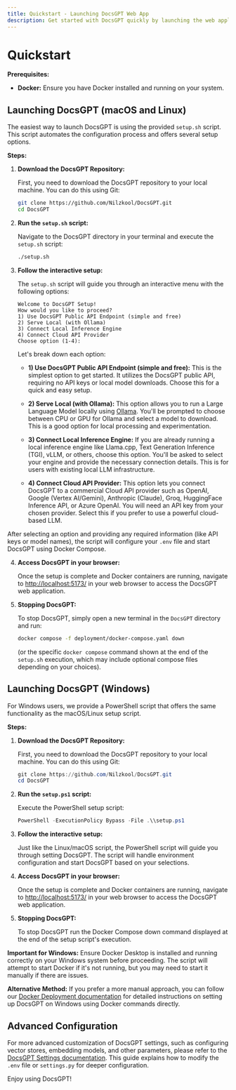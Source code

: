 ```yaml
---
title: Quickstart - Launching DocsGPT Web App
description: Get started with DocsGPT quickly by launching the web application using the setup script.
---
```


# Quickstart

**Prerequisites:**

* **Docker:** Ensure you have Docker installed and running on your system.

## Launching DocsGPT (macOS and Linux)

The easiest way to launch DocsGPT is using the provided `setup.sh` script. This script automates the configuration process and offers several setup options.

**Steps:**

1. **Download the DocsGPT Repository:**

   First, you need to download the DocsGPT repository to your local machine. You can do this using Git:

   ```bash
   git clone https://github.com/Nilzkool/DocsGPT.git
   cd DocsGPT
   ```

2. **Run the `setup.sh` script:**

   Navigate to the DocsGPT directory in your terminal and execute the `setup.sh` script:

   ```bash
   ./setup.sh
   ```

3. **Follow the interactive setup:**

   The `setup.sh` script will guide you through an interactive menu with the following options:

   ```
   Welcome to DocsGPT Setup!
   How would you like to proceed?
   1) Use DocsGPT Public API Endpoint (simple and free)
   2) Serve Local (with Ollama)
   3) Connect Local Inference Engine
   4) Connect Cloud API Provider
   Choose option (1-4):
   ```

   Let's break down each option:

   * **1) Use DocsGPT Public API Endpoint (simple and free):**  This is the simplest option to get started. It utilizes the DocsGPT public API, requiring no API keys or local model downloads. Choose this for a quick and easy setup.

   * **2) Serve Local (with Ollama):** This option allows you to run a Large Language Model locally using [Ollama](https://ollama.com/).  You'll be prompted to choose between CPU or GPU for Ollama and select a model to download. This is a good option for local processing and experimentation.

   * **3) Connect Local Inference Engine:**  If you are already running a local inference engine like Llama.cpp, Text Generation Inference (TGI), vLLM, or others, choose this option.  You'll be asked to select your engine and provide the necessary connection details. This is for users with existing local LLM infrastructure.

   * **4) Connect Cloud API Provider:** This option lets you connect DocsGPT to a commercial Cloud API provider such as OpenAI, Google (Vertex AI/Gemini), Anthropic (Claude), Groq, HuggingFace Inference API, or Azure OpenAI. You will need an API key from your chosen provider. Select this if you prefer to use a powerful cloud-based LLM.

After selecting an option and providing any required information (like API keys or model names), the script will configure your `.env` file and start DocsGPT using Docker Compose.

4. **Access DocsGPT in your browser:**

   Once the setup is complete and Docker containers are running, navigate to [http://localhost:5173/](http://localhost:5173/) in your web browser to access the DocsGPT web application.

5. **Stopping DocsGPT:**

   To stop DocsGPT, simply open a new terminal in the `DocsGPT` directory and run:

   ```bash
   docker compose -f deployment/docker-compose.yaml down
   ```
   (or the specific `docker compose` command shown at the end of the `setup.sh` execution, which may include optional compose files depending on your choices).

## Launching DocsGPT (Windows)

For Windows users, we provide a PowerShell script that offers the same functionality as the macOS/Linux setup script.

**Steps:**

1. **Download the DocsGPT Repository:**

   First, you need to download the DocsGPT repository to your local machine. You can do this using Git:

   ```powershell
   git clone https://github.com/Nilzkool/DocsGPT.git
   cd DocsGPT
   ```

2. **Run the `setup.ps1` script:**

   Execute the PowerShell setup script:

   ```powershell
   PowerShell -ExecutionPolicy Bypass -File .\\setup.ps1
   ```

3. **Follow the interactive setup:**

   Just like the Linux/macOS script, the PowerShell script will guide you through setting DocsGPT.
   The script will handle environment configuration and start DocsGPT based on your selections.

4. **Access DocsGPT in your browser:**

   Once the setup is complete and Docker containers are running, navigate to [http://localhost:5173/](http://localhost:5173/) in your web browser to access the DocsGPT web application.

5. **Stopping DocsGPT:**

   To stop DocsGPT run the Docker Compose down command displayed at the end of the setup script's execution.

**Important for Windows:** Ensure Docker Desktop is installed and running correctly on your Windows system before proceeding. The script will attempt to start Docker if it's not running, but you may need to start it manually if there are issues.

**Alternative Method:**
If you prefer a more manual approach, you can follow our [Docker Deployment documentation](/Deploying/Docker-Deploying) for detailed instructions on setting up DocsGPT on Windows using Docker commands directly.

## Advanced Configuration

For more advanced customization of DocsGPT settings, such as configuring vector stores, embedding models, and other parameters, please refer to the [DocsGPT Settings documentation](/Deploying/DocsGPT-Settings). This guide explains how to modify the `.env` file or `settings.py` for deeper configuration.

Enjoy using DocsGPT!